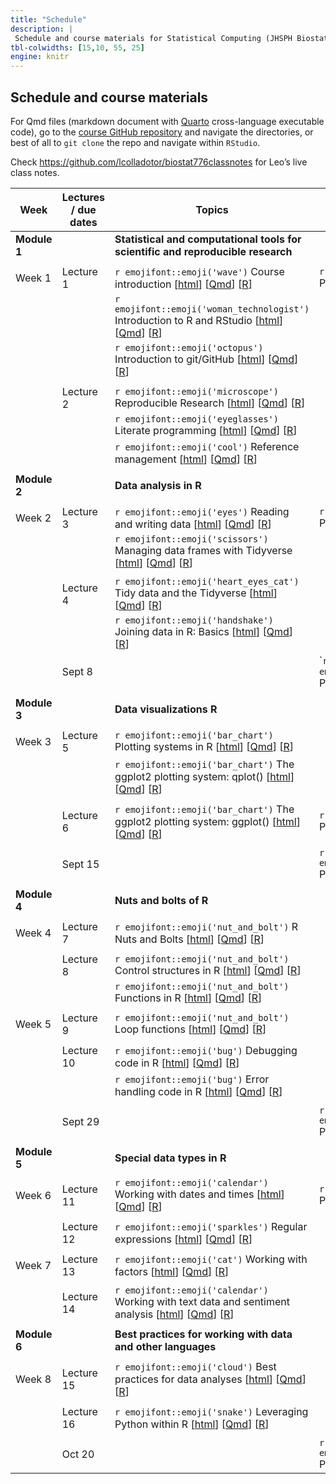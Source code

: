 ```yaml
---
title: "Schedule"
description: |
 Schedule and course materials for Statistical Computing (JHSPH Biostatistics 140.776).
tbl-colwidths: [15,10, 55, 25]
engine: knitr
---
```


## Schedule and course materials

For Qmd files (markdown document with [Quarto](https://quarto.org/docs/authoring/markdown-basics.html) cross-language executable code), go to the [course GitHub repository](https://github.com/lcolladotor/jhustatcomputing) and navigate the directories, or best of all to `git clone` the repo and navigate within `RStudio`.

Check <https://github.com/lcolladotor/biostat776classnotes> for Leo's live class notes.

::: column-page
| Week         | Lectures / due dates | Topics                                                                                                                                                                                                                                                                                                                                                                                                    | Projects                                                                                                                                                                                                                                                                              |     |
|---------------|---------------|---------------|---------------|---------------|
| **Module 1** |                      | **Statistical and computational tools for scientific and reproducible research**                                                                                                                                                                                                                                                                                                                          |                                                                                                                                                                                                                                                                                       |     |
|              |                      |                                                                                                                                                                                                                                                                                                                                                                                                           |                                                                                                                                                                                                                                                                                       |     |
| Week 1       | Lecture 1            | `r emojifont::emoji('wave')` Course introduction \[[html](posts/01-welcome/index.html)\] \[[Qmd](https://github.com/lcolladotor/jhustatcomputing/blob/main/posts/01-welcome/index.qmd)\] \[[R](https://github.com/lcolladotor/jhustatcomputing/blob/main/posts/01-welcome/index.R)\]                                                                                                                      | `r emojifont::emoji('palm_tree')` Project 0 \[[html](projects/project-0/index.html)\] \[[Qmd](https://github.com/lcolladotor/jhustatcomputing/blob/main/projects/project-0/index.qmd)\] \[[R](https://github.com/lcolladotor/jhustatcomputing/blob/main/projects/project-0/index.R)\] |     |
|              |                      | `r emojifont::emoji('woman_technologist')` Introduction to R and RStudio \[[html](posts/02-introduction-to-r-and-rstudio/index.html)\] \[[Qmd](https://github.com/lcolladotor/jhustatcomputing/blob/main/posts/02-introduction-to-r-and-rstudio/index.qmd)\] \[[R](https://github.com/lcolladotor/jhustatcomputing/blob/main/posts/02-introduction-to-r-and-rstudio/index.R)\]                            |                                                                                                                                                                                                                                                                                       |     |
|              |                      | `r emojifont::emoji('octopus')` Introduction to git/GitHub \[[html](posts/03-introduction-to-gitgithub/index.html)\] \[[Qmd](https://github.com/lcolladotor/jhustatcomputing/blob/main/posts/03-introduction-to-gitgithub/index.qmd)\] \[[R](https://github.com/lcolladotor/jhustatcomputing/blob/main/posts/03-introduction-to-gitgithub/index.R)\]                                                      |                                                                                                                                                                                                                                                                                       |     |
|              |                      |                                                                                                                                                                                                                                                                                                                                                                                                           |                                                                                                                                                                                                                                                                                       |     |
|              | Lecture 2            | `r emojifont::emoji('microscope')` Reproducible Research \[[html](posts/04-reproducible-research/index.html)\] \[[Qmd](https://github.com/lcolladotor/jhustatcomputing/blob/main/posts/04-reproducible-research/index.qmd)\] \[[R](https://github.com/lcolladotor/jhustatcomputing/blob/main/posts/04-reproducible-research/index.R)\]                                                                    |                                                                                                                                                                                                                                                                                       |     |
|              |                      | `r emojifont::emoji('eyeglasses')` Literate programming \[[html](posts/05-literate-programming/index.html)\] \[[Qmd](https://github.com/lcolladotor/jhustatcomputing/blob/main/posts/05-literate-programming/index.qmd)\] \[[R](https://github.com/lcolladotor/jhustatcomputing/blob/main/posts/05-literate-programming/index.R)\]                                                                        |                                                                                                                                                                                                                                                                                       |     |
|              |                      | `r emojifont::emoji('cool')` Reference management \[[html](posts/06-reference-management/index.html)\] \[[Qmd](https://github.com/lcolladotor/jhustatcomputing/blob/main/posts/06-reference-management/index.qmd)\] \[[R](https://github.com/lcolladotor/jhustatcomputing/blob/main/posts/06-reference-management/index.R)\]                                                                              |                                                                                                                                                                                                                                                                                       |     |
|              |                      |                                                                                                                                                                                                                                                                                                                                                                                                           |                                                                                                                                                                                                                                                                                       |     |
| **Module 2** |                      | **Data analysis in R**                                                                                                                                                                                                                                                                                                                                                                                    |                                                                                                                                                                                                                                                                                       |     |
|              |                      |                                                                                                                                                                                                                                                                                                                                                                                                           |                                                                                                                                                                                                                                                                                       |     |
| Week 2       | Lecture 3            | `r emojifont::emoji('eyes')` Reading and writing data \[[html](posts/07-reading-and-writing-data/index.html)\] \[[Qmd](https://github.com/lcolladotor/jhustatcomputing/blob/main/posts/07-reading-and-writing-data/index.qmd)\] \[[R](https://github.com/lcolladotor/jhustatcomputing/blob/main/posts/07-reading-and-writing-data/index.R)\]                                                              | `r emojifont::emoji('palm_tree')` Project 1 \[[html](projects/project-1/index.html)\] \[[Qmd](https://github.com/lcolladotor/jhustatcomputing/blob/main/projects/project-1/index.qmd)\] \[[R](https://github.com/lcolladotor/jhustatcomputing/blob/main/projects/project-1/index.R)\] |     |
|              |                      | `r emojifont::emoji('scissors')` Managing data frames with Tidyverse \[[html](posts/08-managing-data-frames-with-tidyverse/index.html)\] \[[Qmd](https://github.com/lcolladotor/jhustatcomputing/blob/main/posts/08-managing-data-frames-with-tidyverse/index.qmd)\] \[[R](https://github.com/lcolladotor/jhustatcomputing/blob/main/posts/08-managing-data-frames-with-tidyverse/index.R)\]              |                                                                                                                                                                                                                                                                                       |     |
|              |                      |                                                                                                                                                                                                                                                                                                                                                                                                           |                                                                                                                                                                                                                                                                                       |     |
|              | Lecture 4            | `r emojifont::emoji('heart_eyes_cat')` Tidy data and the Tidyverse \[[html](posts/09-tidy-data-and-the-tidyverse/index.html)\] \[[Qmd](https://github.com/lcolladotor/jhustatcomputing/blob/main/posts/09-tidy-data-and-the-tidyverse/index.qmd)\] \[[R](https://github.com/lcolladotor/jhustatcomputing/blob/main/posts/09-tidy-data-and-the-tidyverse/index.R)\]                                        |                                                                                                                                                                                                                                                                                       |     |
|              |                      | `r emojifont::emoji('handshake')` Joining data in R: Basics \[[html](posts/10-joining-data-in-r/index.html)\] \[[Qmd](https://github.com/lcolladotor/jhustatcomputing/blob/main/posts/10-joining-data-in-r/index.qmd)\] \[[R](https://github.com/lcolladotor/jhustatcomputing/blob/main/posts/10-joining-data-in-r/index.R)\]                                                                             |                                                                                                                                                                                                                                                                                       |     |
|              | Sept 8               |                                                                                                                                                                                                                                                                                                                                                                                                           | \``r emojifont::emoji('fallen_leaf')` Project 0 due                                                                                                                                                                                                                                   |     |
|              |                      |                                                                                                                                                                                                                                                                                                                                                                                                           |                                                                                                                                                                                                                                                                                       |     |
| **Module 3** |                      | **Data visualizations R**                                                                                                                                                                                                                                                                                                                                                                                 |                                                                                                                                                                                                                                                                                       |     |
|              |                      |                                                                                                                                                                                                                                                                                                                                                                                                           |                                                                                                                                                                                                                                                                                       |     |
| Week 3       | Lecture 5            | `r emojifont::emoji('bar_chart')` Plotting systems in R \[[html](posts/11-plotting-systems/index.html)\] \[[Qmd](https://github.com/lcolladotor/jhustatcomputing/blob/main/posts/11-plotting-systems/index.qmd)\] \[[R](https://github.com/lcolladotor/jhustatcomputing/blob/main/posts/11-plotting-systems/index.R)\]                                                                                    |                                                                                                                                                                                                                                                                                       |     |
|              |                      | `r emojifont::emoji('bar_chart')` The ggplot2 plotting system: qplot() \[[html](posts/12-ggplot2-plotting-system-part-1/index.html)\] \[[Qmd](https://github.com/lcolladotor/jhustatcomputing/blob/main/posts/12-ggplot2-plotting-system-part-1/index.qmd)\] \[[R](https://github.com/lcolladotor/jhustatcomputing/blob/main/posts/12-ggplot2-plotting-system-part-1/index.R)\]                           |                                                                                                                                                                                                                                                                                       |     |
|              |                      |                                                                                                                                                                                                                                                                                                                                                                                                           |                                                                                                                                                                                                                                                                                       |     |
|              | Lecture 6            | `r emojifont::emoji('bar_chart')` The ggplot2 plotting system: ggplot() \[[html](posts/13-ggplot2-plotting-system-part-2/index.html)\] \[[Qmd](https://github.com/lcolladotor/jhustatcomputing/blob/main/posts/13-ggplot2-plotting-system-part-2/index.qmd)\] \[[R](https://github.com/lcolladotor/jhustatcomputing/blob/main/posts/13-ggplot2-plotting-system-part-2/index.R)\]                          | `r emojifont::emoji('palm_tree')` Project 2 \[[html](projects/project-2/index.html)\] \[[Qmd](https://github.com/lcolladotor/jhustatcomputing/blob/main/projects/project-2/index.qmd)\] \[[R](https://github.com/lcolladotor/jhustatcomputing/blob/main/projects/project-2/index.R)\] |     |
|              |                      |                                                                                                                                                                                                                                                                                                                                                                                                           |                                                                                                                                                                                                                                                                                       |     |
|              | Sept 15              |                                                                                                                                                                                                                                                                                                                                                                                                           | `r emojifont::emoji('fallen_leaf')` Project 1 due                                                                                                                                                                                                                                     |     |
|              |                      |                                                                                                                                                                                                                                                                                                                                                                                                           |                                                                                                                                                                                                                                                                                       |     |
| **Module 4** |                      | **Nuts and bolts of R**                                                                                                                                                                                                                                                                                                                                                                                   |                                                                                                                                                                                                                                                                                       |     |
|              |                      |                                                                                                                                                                                                                                                                                                                                                                                                           |                                                                                                                                                                                                                                                                                       |     |
| Week 4       | Lecture 7            | `r emojifont::emoji('nut_and_bolt')` R Nuts and Bolts \[[html](posts/14-r-nuts-and-bolts/index.html)\] \[[Qmd](https://github.com/lcolladotor/jhustatcomputing/blob/main/posts/14-r-nuts-and-bolts/index.qmd)\] \[[R](https://github.com/lcolladotor/jhustatcomputing/blob/main/posts/14-r-nuts-and-bolts/index.R)\]                                                                                      |                                                                                                                                                                                                                                                                                       |     |
|              |                      |                                                                                                                                                                                                                                                                                                                                                                                                           |                                                                                                                                                                                                                                                                                       |     |
|              | Lecture 8            | `r emojifont::emoji('nut_and_bolt')` Control structures in R \[[html](posts/15-control-structures/index.html)\] \[[Qmd](https://github.com/lcolladotor/jhustatcomputing/blob/main/posts/15-control-structures/index.qmd)\] \[[R](https://github.com/lcolladotor/jhustatcomputing/blob/main/posts/15-control-structures/index.R)\]                                                                         |                                                                                                                                                                                                                                                                                       |     |
|              |                      | `r emojifont::emoji('nut_and_bolt')` Functions in R \[[html](posts/16-functions/index.html)\] \[[Qmd](https://github.com/lcolladotor/jhustatcomputing/blob/main/posts/16-functions/index.qmd)\] \[[R](https://github.com/lcolladotor/jhustatcomputing/blob/main/posts/16-functions/index.R)\]                                                                                                             |                                                                                                                                                                                                                                                                                       |     |
|              |                      |                                                                                                                                                                                                                                                                                                                                                                                                           |                                                                                                                                                                                                                                                                                       |     |
| Week 5       | Lecture 9            | `r emojifont::emoji('nut_and_bolt')` Loop functions \[[html](posts/17-loop-functions/index.html)\] \[[Qmd](https://github.com/lcolladotor/jhustatcomputing/blob/main/posts/17-loop-functions/index.qmd)\] \[[R](https://github.com/lcolladotor/jhustatcomputing/blob/main/posts/17-loop-functions/index.R)\]                                                                                              |                                                                                                                                                                                                                                                                                       |     |
|              |                      |                                                                                                                                                                                                                                                                                                                                                                                                           |                                                                                                                                                                                                                                                                                       |     |
|              | Lecture 10           | `r emojifont::emoji('bug')` Debugging code in R \[[html](posts/18-debugging-r-code/index.html)\] \[[Qmd](https://github.com/lcolladotor/jhustatcomputing/blob/main/posts/18-debugging-r-code/index.qmd)\] \[[R](https://github.com/lcolladotor/jhustatcomputing/blob/main/posts/18-debugging-r-code/index.R)\]                                                                                            |                                                                                                                                                                                                                                                                                       |     |
|              |                      | `r emojifont::emoji('bug')` Error handling code in R \[[html](posts/19-error-handling-and-generation/index.html)\] \[[Qmd](https://github.com/lcolladotor/jhustatcomputing/blob/main/posts/19-error-handling-and-generation/index.qmd)\] \[[R](https://github.com/lcolladotor/jhustatcomputing/blob/main/posts/19-error-handling-and-generation/index.R)\]                                                |                                                                                                                                                                                                                                                                                       |     |
|              |                      |                                                                                                                                                                                                                                                                                                                                                                                                           |                                                                                                                                                                                                                                                                                       |     |
|              | Sept 29              |                                                                                                                                                                                                                                                                                                                                                                                                           | `r emojifont::emoji('fallen_leaf')` Project 2 due                                                                                                                                                                                                                                     |     |
|              |                      |                                                                                                                                                                                                                                                                                                                                                                                                           |                                                                                                                                                                                                                                                                                       |     |
| **Module 5** |                      | **Special data types in R**                                                                                                                                                                                                                                                                                                                                                                               |                                                                                                                                                                                                                                                                                       |     |
|              |                      |                                                                                                                                                                                                                                                                                                                                                                                                           |                                                                                                                                                                                                                                                                                       |     |
| Week 6       | Lecture 11           | `r emojifont::emoji('calendar')` Working with dates and times \[[html](posts/20-working-with-dates-and-times/index.html)\] \[[Qmd](https://github.com/lcolladotor/jhustatcomputing/blob/main/posts/20-working-with-dates-and-times/index.qmd)\] \[[R](https://github.com/lcolladotor/jhustatcomputing/blob/main/posts/20-working-with-dates-and-times/index.R)\]                                          | `r emojifont::emoji('palm_tree')` Project 3 \[[html](projects/project-3/index.html)\] \[[Qmd](https://github.com/lcolladotor/jhustatcomputing/blob/main/projects/project-3/index.qmd)\] \[[R](https://github.com/lcolladotor/jhustatcomputing/blob/main/projects/project-3/index.R)\] |     |
|              |                      |                                                                                                                                                                                                                                                                                                                                                                                                           |                                                                                                                                                                                                                                                                                       |     |
|              | Lecture 12           | `r emojifont::emoji('sparkles')` Regular expressions \[[html](posts/21-regular-expressions/index.html)\] \[[Qmd](https://github.com/lcolladotor/jhustatcomputing/blob/main/posts/21-regular-expressions/index.qmd)\] \[[R](https://github.com/lcolladotor/jhustatcomputing/blob/main/posts/21-regular-expressions/index.R)\]                                                                              |                                                                                                                                                                                                                                                                                       |     |
|              |                      |                                                                                                                                                                                                                                                                                                                                                                                                           |                                                                                                                                                                                                                                                                                       |     |
| Week 7       | Lecture 13           | `r emojifont::emoji('cat')` Working with factors \[[html](posts/22-working-with-factors/index.html)\] \[[Qmd](https://github.com/lcolladotor/jhustatcomputing/blob/main/posts/22-working-with-factors/index.qmd)\] \[[R](https://github.com/lcolladotor/jhustatcomputing/blob/main/posts/22-working-with-factors/index.R)\]                                                                               |                                                                                                                                                                                                                                                                                       |     |
|              |                      |                                                                                                                                                                                                                                                                                                                                                                                                           |                                                                                                                                                                                                                                                                                       |     |
|              | Lecture 14           | `r emojifont::emoji('calendar')` Working with text data and sentiment analysis \[[html](posts/23-working-with-text-sentiment-analysis/index.html)\] \[[Qmd](https://github.com/lcolladotor/jhustatcomputing/blob/main/posts/23-working-with-text-sentiment-analysis/index.qmd)\] \[[R](https://github.com/lcolladotor/jhustatcomputing/blob/main/posts/23-working-with-text-sentiment-analysis/index.R)\] |                                                                                                                                                                                                                                                                                       |     |
|              |                      |                                                                                                                                                                                                                                                                                                                                                                                                           |                                                                                                                                                                                                                                                                                       |     |
| **Module 6** |                      | **Best practices for working with data and other languages**                                                                                                                                                                                                                                                                                                                                              |                                                                                                                                                                                                                                                                                       |     |
|              |                      |                                                                                                                                                                                                                                                                                                                                                                                                           |                                                                                                                                                                                                                                                                                       |     |
| Week 8       | Lecture 15           | `r emojifont::emoji('cloud')` Best practices for data analyses \[[html](posts/24-best-practices-data-analyses/index.html)\] \[[Qmd](https://github.com/lcolladotor/jhustatcomputing/blob/main/posts/24-best-practices-data-analyses/index.qmd)\] \[[R](https://github.com/lcolladotor/jhustatcomputing/blob/main/posts/24-best-practices-data-analyses/index.R)\]                                         |                                                                                                                                                                                                                                                                                       |     |
|              |                      |                                                                                                                                                                                                                                                                                                                                                                                                           |                                                                                                                                                                                                                                                                                       |     |
|              | Lecture 16           | `r emojifont::emoji('snake')` Leveraging Python within R \[[html](posts/25-python-for-r-users/index.html)\] \[[Qmd](https://github.com/lcolladotor/jhustatcomputing/blob/main/posts/25-python-for-r-users/index.qmd)\] \[[R](https://github.com/lcolladotor/jhustatcomputing/blob/main/posts/25-python-for-r-users/index.R)\]                                                                             |                                                                                                                                                                                                                                                                                       |     |
|              |                      |                                                                                                                                                                                                                                                                                                                                                                                                           |                                                                                                                                                                                                                                                                                       |     |
|              | Oct 20               |                                                                                                                                                                                                                                                                                                                                                                                                           | `r emojifont::emoji('fallen_leaf')` Project 3 due                                                                                                                                                                                                                                     |     |
:::

